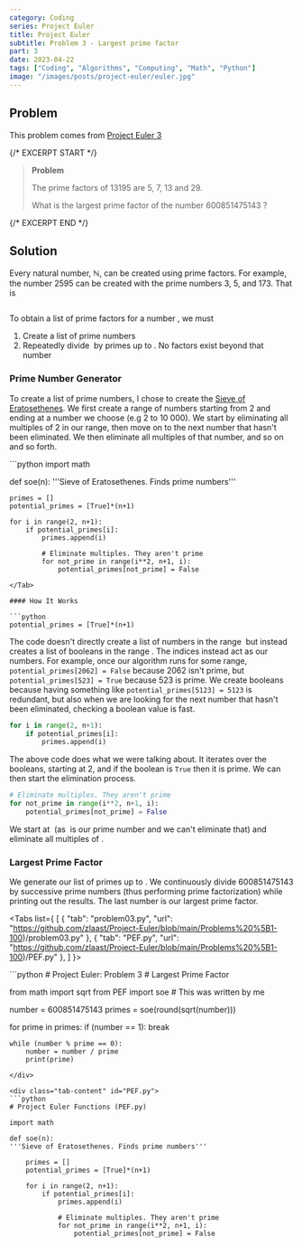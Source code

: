 ```yaml
---
category: Coding
series: Project Euler
title: Project Euler
subtitle: Problem 3 - Largest prime factor
part: 3
date: 2023-04-22
tags: ["Coding", "Algorithms", "Computing", "Math", "Python"]
image: "/images/posts/project-euler/euler.jpg"
---
```


## Problem

This problem comes from [Project Euler 3](https://projecteuler.net/problem=3)

{/* EXCERPT START */}
> **Problem**
>
> The prime factors of 13195 are 5, 7, 13 and 29.
>
> What is the largest prime factor of the number 600851475143 ?
>
{/* EXCERPT END */}

## Solution

Every natural number, ℕ, can be created using prime factors. For example, the number 2595 can be created with the prime numbers 3, 5, and 173. That is

<Math inline="false" equation="3 \times 5 \times 173 = 2595" />

To obtain a list of prime factors for a number <Math equation="\sqrt{x}" />, we must

1. Create a list of prime numbers
2. Repeatedly divide <Math equation="x" /> by primes up to <Math equation="\sqrt{x}" />. No factors exist beyond that number

### Prime Number Generator

To create a list of prime numbers, I chose to create the [Sieve of Eratosethenes](https://en.wikipedia.org/wiki/Sieve_of_Eratosthenes). We first create a range of numbers starting from 2 and ending at a number we choose (e.g 2 to 10 000). We start by eliminating all multiples of 2 in our range, then move on to the next number that hasn't been eliminated. We then eliminate all multiples of that number, and so on and so forth.

<Tab tab="PEF.py" url="https://github.com/zlaast/Project-Euler/blob/main/Problems%20%5B1-100)/PEF.py">
```python
import math

def soe(n):
'''Sieve of Eratosethenes. Finds prime numbers'''

    primes = []
    potential_primes = [True]*(n+1)

    for i in range(2, n+1):
        if potential_primes[i]:
            primes.append(i)

            # Eliminate multiples. They aren't prime
            for not_prime in range(i**2, n+1, i):
                potential_primes[not_prime] = False
```
</Tab>

#### How It Works

```python
potential_primes = [True]*(n+1)
```

The code doesn't directly create a list of numbers in the range <Math equation="n" /> but instead creates a list of booleans in the range <Math equation="n" />. The indices instead act as our numbers. For example, once our algorithm runs for some range, `potential_primes[2062] = False` because 2062 isn't prime, but `potential_primes[523] = True` because 523 is prime. We create booleans because having something like `potential_primes[5123] = 5123` is redundant, but also when we are looking for the next number that hasn't been eliminated, checking a boolean value is fast.

```python
for i in range(2, n+1):
    if potential_primes[i]:
        primes.append(i)
```

The above code does what we were talking about. It iterates over the booleans, starting at 2, and if the boolean is `True` then it is prime. We can then start the elimination process.

```python
# Eliminate multiples. They aren't prime
for not_prime in range(i**2, n+1, i):
    potential_primes[not_prime] = False
```

We start at <Math equation="2i" /> (as <Math equation="i" /> is our prime number and we can't eliminate that) and eliminate all multiples of <Math equation="i" />.

### Largest Prime Factor

We generate our list of primes up to <Math equation="\sqrt{600851475143}" />. We continuously divide 600851475143 by successive prime numbers (thus performing prime factorization) while printing out the results. The last number is our largest prime factor.

<Tabs list={
    [
        {
            "tab": "problem03.py",
            "url": "https://github.com/zlaast/Project-Euler/blob/main/Problems%20%5B1-100)/problem03.py"
        },
        {
            "tab": "PEF.py",
            "url": "https://github.com/zlaast/Project-Euler/blob/main/Problems%20%5B1-100)/PEF.py"
        },
    ]
}>
<div class="tab-content" id="problem03.py">
```python
# Project Euler: Problem 3
# Largest Prime Factor

from math import sqrt
from PEF import soe # This was written by me

number = 600851475143
primes = soe(round(sqrt(number)))

for prime in primes:
if (number == 1):
break

    while (number % prime == 0):
        number = number / prime
        print(prime)

```
</div>

<div class="tab-content" id="PEF.py">
```python
# Project Euler Functions (PEF.py)

import math

def soe(n):
'''Sieve of Eratosethenes. Finds prime numbers'''

    primes = []
    potential_primes = [True]*(n+1)

    for i in range(2, n+1):
        if potential_primes[i]:
            primes.append(i)

            # Eliminate multiples. They aren't prime
            for not_prime in range(i**2, n+1, i):
                potential_primes[not_prime] = False

```
</div>
</Tabs>
